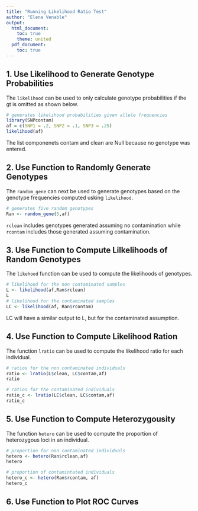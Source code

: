 ```yaml
---
title: "Running Likelihood Ratio Test"
author: "Elena Venable"
output:
  html_document:
    toc: true
    theme: united
  pdf_document:
    toc: true
---
```

## 1. Use Likelihood to Generate Genotype Probabilities
The `likelihood` can be used to only calculate genotype probabilities if the gt is omitted as shown below.

```r
# generates likelihood probabilities given allele frequencies
library(SNPcontam)
af = c(SNP1 = .2, SNP2 = .1, SNP3 = .25)
likelihood(af)
```
The list componenets contam and clean are Null because no genotype was entered.

## 2. Use Function to Randomly Generate Genotypes
The `random_gene` can next be used to generate genotypes based on the genotype frequencies computed usking `likelihood`.

```r
# generates five random genotypes
Ran <- random_gene(5,af)
```

`rclean` includes genotypes generated assuming no contamination while `rcontam` includes those generated assuming contamination.

## 3. Use Function to Compute Lilkelihoods of Random Genotypes
The `likehood` function can be used to compute the likelihoods of genotypes.
```r
# likelihood for the non contaminated samples
L <- likelihood(af,Ran$rclean)
L
# likelihood for the contaminated samples
LC <- likelihood(af, Ran$rcontam)
```
LC will have a similar output to L, but for the contaminated assumption.

## 4. Use Function to Compute Likelihood Ration
The function `lratio` can be used to compute the likelihood ratio for each individual.
```r
# ratios for the non contaminated individuals
ratio <- lratio(L$clean, LC$contam,af)
ratio

# ratios for the contaminated individuals
ratio_c <- lratio(LC$clean, LC$contam,af)
ratio_c
```

## 5. Use Function to Compute Heterozygousity
The function `hetero` can be used to compute the proportion of heterozygous loci in an individual.
```r
# proportion for non contaminated individuals
hetero <- hetero(Ran$rclean,af)
hetero

# proportion of contamintated individuals
hetero_c <- hetero(Ran$rcontam, af)
hetero_c
```

## 6. Use Function to Plot ROC Curves